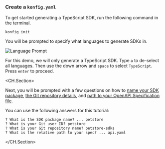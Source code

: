 ### Create a `konfig.yaml`

To get started generating a TypeScript SDK, run the following command in the
terminal.

 ```shell Terminal
 konfig init
 ```


You will be prompted to specify what languages to generate SDKs in.

![Language Prompt](/img/language-prompt.png)

For this demo, we will only generate a TypeScript SDK. Type `a` to de-select all
languages. Then use the down arrow and `space` to select `TypeScript`. Press
`enter` to proceed.

<CH.Section>

Next, you will be prompted with a few questions on how to [name your SDK package](focus://1),
[the Git repository details](focus://2:3), and [path to your OpenAPI Specification file](focus://4).

You can use the following answers for this tutorial:

```shell Terminal focus=1[37:44],2[29:36],3[37:49],4[47:54]
? What is the SDK package name? ... petstore
? What is your Git user ID? petstore
? What is your Git repository name? petstore-sdks
? What is the relative path to your spec? ... api.yaml
```

</CH.Section>

